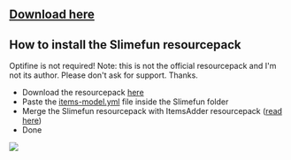 
## [Download here](https://github.com/Slimefun/Slimefun4#download-slimefun-4)

## How to install the Slimefun resourcepack


<Note>
Optifine is not required!
</Note>



<Note>
Note: this is not the official resourcepack and I'm not its author. Please don't ask for support. Thanks.
</Note>


* Download the resourcepack [here](https://www.planetminecraft.com/texture-pack/slimefun-texture-by-raulh22/)
* Paste the [items-model.yml](https://www.mediafire.com/file/4s42i4b1uk6r05j/file) file inside the Slimefun folder
* Merge the Slimefun resourcepack with ItemsAdder resourcepack ([read here](../../plugin-usage/merge-resourcepacks.md))
* Done

![](assets/images/13338410.png)